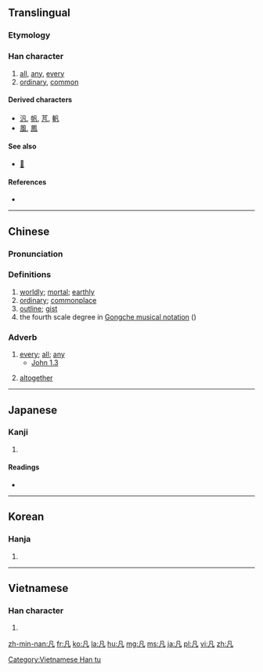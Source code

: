 {{also|几|凢}}
==Translingual==
{{stroke order}}

===Etymology===
{{Han compound|二|𠄎|ls=ic}}

===Han character===
{{Han char|rn=16|rad=几|as=01|sn=3|four=7721<sub>0</sub>|canj=竹弓戈 (HNI)|ids=⿵[[几]][[丶]]}}

# [[all]], [[any]], [[every]]
# [[ordinary]], [[common]]

====Derived characters====
<!-- Broken up by type of derivation – other part outside or inside (and merged) -->
* [[汎]], [[帆]], [[芃]], [[軓]]
* [[風]], [[鳳]]

====See also====
* [[𠔼]] <!-- graphically similar -->

====References====
* {{Han ref|kx=0134.020|dkj=01739|dj=0299.100|hdz=10276.030|uh=51E1|ud=20961|bh=A45A|bd=42074}}

----

==Chinese==
{{zh-hanzi-box|[[凡]]}}

===Pronunciation===
{{zh-pron
|m=fán,chù,jù
|c=faan4
|h=pfs=fàm
|mn=hoān
|mc=y
|oc=y
|ma=
|cat=adv,det,a
}}

===Definitions===
{{zh-hanzi}}

# [[worldly]]; [[mortal]]; [[earthly]]
# [[ordinary]]; [[commonplace]]
# [[outline]]; [[gist]]
# the fourth scale degree in [[w:Gongche_notation|Gongche musical notation]] ({{zh-l|工尺譜/工尺谱}})

===Adverb===
{{zh-adv}}

# [[every]]; [[all]]; [[any]]
#* [http://wordproject.org/multi/bi_en_cn_py.htm John 1.3]
#*: {{zh-usex|万物 是 借着{zhe} 他 '''造''' 的。'''凡''' 被 造 的，没有 一样 不是 借着{zhe} 他 造 的。|All things were made by him; and without him was not '''any''' thing made that was made.|link=y}}
# [[altogether]]

----

==Japanese==

===Kanji===
{{ja-kanji|grade=c|rs=几01}}

# {{defn|lang=ja|sort=几01}}

====Readings====
* {{ja-readings|goon=[[ぼん]] (bon)|kanon=[[はん]] (han)|kun=[[すべて]] (subete), [[およそ]] (oyoso)}}

----

==Korean==

===Hanja===
{{ko-hanja|hangeul=범|eumhun=무릇|rv=beom|mr=pŏm}}

# {{defn|lang=ko|sort=几01}}

----

==Vietnamese==

===Han character===
{{vi-readings|rs=几01| hanviet = phàm}}

# {{defn|lang=vi|sort=几01}}

[[Category:Vietnamese Han tu]]

[[zh-min-nan:凡]]
[[fr:凡]]
[[ko:凡]]
[[la:凡]]
[[hu:凡]]
[[mg:凡]]
[[ms:凡]]
[[ja:凡]]
[[pl:凡]]
[[vi:凡]]
[[zh:凡]]